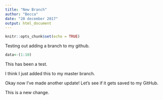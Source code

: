```yaml
---
title: "New Branch"
author: "Becca"
date: "20 december 2017"
output: html_document
---
```


```r
knitr::opts_chunk$set(echo = TRUE)
```

Testing out adding a branch to my github.
```r
data<-(1:10)


```
This has been a test. 

I think I just added this to my master branch. 

Okay now I've made another update! Let's see if it gets saved to my GitHub. 

This is a new change. 
